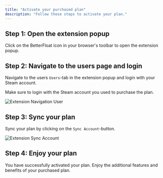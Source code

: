 ```yaml
---
title: "Activate your purchased plan"
description: "Follow these steps to activate your plan."
---
```


## Step 1: Open the extension popup

Click on the BetterFloat icon in your browser's toolbar to open the extension popup.

## Step 2: Navigate to the users page and login

Navigate to the users `Users`-tab in the extension popup and login with your Steam account.

<Info>Make sure to login with the Steam account you used to purchase the plan.</Info>

<img src="/images/screenshots/extension-navigation-user.png" alt="Extension Navigation User" />

## Step 3: Sync your plan

Sync your plan by clicking on the `Sync Account`-button.

<img src="/images/screenshots/extension-sync-account.png" alt="Extension Sync Account" />

## Step 4: Enjoy your plan

You have successfully activated your plan. Enjoy the additional features and benefits of your purchased plan.